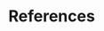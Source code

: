 <!-- In general, you shouldn't need to edit this file -->

# References {-}

<div id="refs"></div>

\pagebreak
